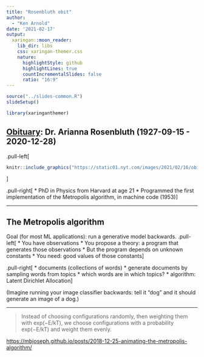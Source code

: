 ```yaml
---
title: "Rosenbluth obit"
author: 
  - "Ken Arnold"
date: '2021-02-17'
output:
  xaringan::moon_reader:
    lib_dir: libs
    css: xaringan-themer.css
    nature:
      highlightStyle: github
      highlightLines: true
      countIncrementalSlides: false
      ratio: "16:9"
---
```


```r
source("../slides-common.R")
slideSetup()
```

```r
library(xaringanthemer)
```

## [Obituary](https://www.nytimes.com/2021/02/09/science/arianna-wright-dead.html): Dr. Arianna Rosenbluth (1927-09-15 - 2020-12-28)

.pull-left[
```r
knitr::include_graphics("https://static01.nyt.com/images/2021/02/16/obituaries/05rosenbluth1/merlin_183269556_7d98de1d-baac-422a-8cf0-163383ac27f7-superJumbo.jpg")
```
]

.pull-right[
* PhD in Physics from Harvard at age 21
* Programmed the first implementation of the Metropolis algorithm, in machine code (1953)
]

---

## The Metropolis algorithm

Goal (for most ML applications): run a generative model backwards.
.pull-left[
* You have observations
* You propose a theory: a program that generates those observations
* But the program depends on unknown constants
* You need: good values of those constants
]

.pull-right[
* documents (collections of words)
* generate documents by sampling words from topics
* which words are in which topics?
* algorithm: Latent Dirichlet Allocation
]

(Imagine running your image classifier backwards: tell it "dog" and it should generate an image of a dog.)

---

> Instead of choosing configurations randomly, then weighting them with exp(−E/kT), we choose configurations with a probability exp(−E/kT) and weight them evenly.

<!-- ![](https://mbjoseph.github.io/posts/2018-12-25-animating-the-metropolis-algorithm/animating-the-metropolis-algorithm_files/figure-html5/create-gif.gif) -->

<https://mbjoseph.github.io/posts/2018-12-25-animating-the-metropolis-algorithm/>

